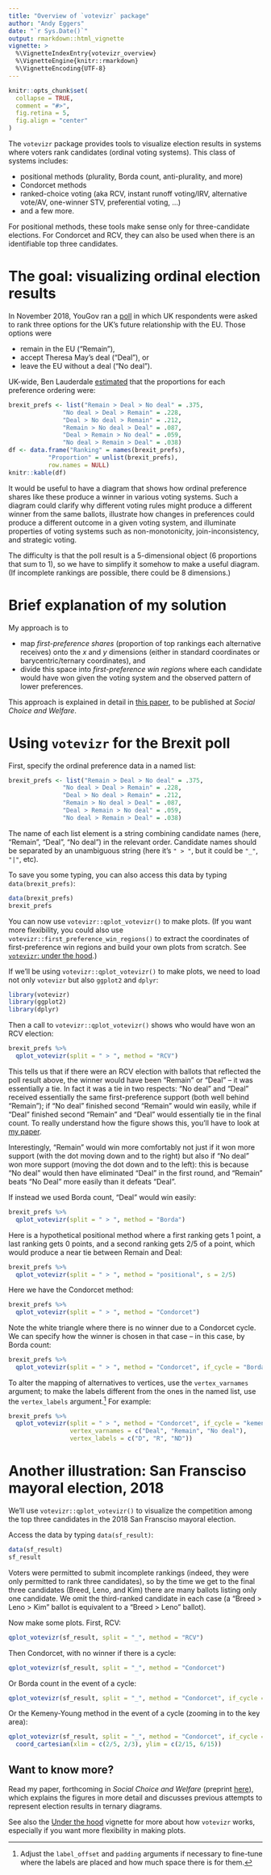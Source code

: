 ```yaml
---
title: "Overview of `votevizr` package"
author: "Andy Eggers"
date: "`r Sys.Date()`"
output: rmarkdown::html_vignette
vignette: >
  %\VignetteIndexEntry{votevizr_overview}
  %\VignetteEngine{knitr::rmarkdown}
  %\VignetteEncoding{UTF-8}
---
```


```r
knitr::opts_chunk$set(
  collapse = TRUE,
  comment = "#>",
  fig.retina = 5,
  fig.align = "center"
)
```

The `votevizr` package provides tools to visualize election results in systems where voters rank candidates (ordinal voting systems). This class of systems includes: 

- positional methods (plurality, Borda count, anti-plurality, and more)
- Condorcet methods
- ranked-choice voting (aka RCV, instant runoff voting/IRV, alternative vote/AV, one-winner STV, preferential voting, ...)
- and a few more.

For positional methods, these tools make sense only for three-candidate elections. For Condorcet and RCV, they can also be used when there is an identifiable top three candidates.   


# The goal: visualizing ordinal election results

In November 2018, YouGov ran a [poll](https://yougov.co.uk/topics/politics/articles-reports/2018/12/06/mays-brexit-deal-leads-just-two-constituencies-it-) in which UK respondents were asked to rank three options for the UK's future relationship with the EU. Those options were 

- remain in the EU ("Remain"), 
- accept Theresa May's deal ("Deal"), or 
- leave the EU without a deal ("No deal"). 

UK-wide, Ben Lauderdale [estimated](https://d25d2506sfb94s.cloudfront.net/cumulus_uploads/document/24pikzv1u7/Ben%20Lauderdale%20Brexit%20deal%20MRP%20report.pdf) that the proportions for each preference ordering were: 

```r
brexit_prefs <- list("Remain > Deal > No deal" = .375, 
               "No deal > Deal > Remain" = .228, 
               "Deal > No deal > Remain" = .212, 
               "Remain > No deal > Deal" = .087, 
               "Deal > Remain > No deal" = .059, 
               "No deal > Remain > Deal" = .038)
df <- data.frame("Ranking" = names(brexit_prefs), 
           "Proportion" = unlist(brexit_prefs),
           row.names = NULL) 
knitr::kable(df)
```

It would be useful to have a diagram that shows how ordinal preference shares like these produce a winner in various voting systems. Such a diagram could clarify why different voting rules might produce a different winner from the same ballots, illustrate how changes in preferences could produce a different outcome in a given voting system, and illuminate properties of voting systems such as non-monotonicity, join-inconsistency, and strategic voting.   

The difficulty is that the poll result is a 5-dimensional object (6 proportions that sum to 1), so we have to simplify it somehow to make a useful diagram. (If incomplete rankings are possible, there could be 8 dimensions.) 

# Brief explanation of my solution

My approach is to 

- map *first-preference shares* (proportion of top rankings each alternative receives) onto the $x$ and $y$ dimensions (either in standard coordinates or barycentric/ternary coordinates), and 
- divide this space into *first-preference win regions* where each candidate would have won given the voting system and the observed pattern of lower preferences. 

This approach is explained in detail in [this paper](http://andy.egge.rs/papers/diagramming_election_results_v7_for_RR2.pdf), to be published at *Social Choice and Welfare*. 


# Using `votevizr` for the Brexit poll

First, specify the ordinal preference data in a named list: 
```r
brexit_prefs <- list("Remain > Deal > No deal" = .375, 
               "No deal > Deal > Remain" = .228, 
               "Deal > No deal > Remain" = .212, 
               "Remain > No deal > Deal" = .087, 
               "Deal > Remain > No deal" = .059, 
               "No deal > Remain > Deal" = .038)
```

The name of each list element is a string combining candidate names (here, "Remain", "Deal", "No deal") in the relevant order. Candidate names should be separated by an unambiguous string (here it's `" > "`, but it could be `"_"`, `"|"`, etc). 

To save you some typing, you can also access this data by typing `data(brexit_prefs)`:
```r
data(brexit_prefs)
brexit_prefs
```
You can now use  `votevizr::qplot_votevizr()` to make plots. (If you want more flexibility, you could also use `votevizr::first_preference_win_regions()` to extract the coordinates of first-preference win regions and build your own plots from scratch. See [`votevizr`: under the hood](under_the_hood.html).)

If we'll be using `votevizr::qplot_votevizr()` to make plots, we need to load not only `votevizr` but also `ggplot2` and `dplyr`:
```r
library(votevizr)
library(ggplot2)
library(dplyr)
```

Then a call to `votevizr::qplot_votevizr()` shows who would have won an RCV election: 

```r
brexit_prefs %>% 
  qplot_votevizr(split = " > ", method = "RCV")
```
This tells us that if there were an RCV election with ballots that reflected the poll result above, the winner would have been "Remain" or "Deal" -- it was essentially a tie. In fact it was a tie in two respects: "No deal" and "Deal" received essentially the same first-preference support (both well behind "Remain"); if "No deal" finished second "Remain" would win easily, while if "Deal" finished second "Remain" and "Deal" would essentially tie in the final count. To really understand how the figure shows this, you'll have to look at [my paper](http://andy.egge.rs/papers/diagramming_election_results_v7_for_RR2.pdf).  

Interestingly, "Remain" would win more comfortably not just if it won more support (with the dot moving down and to the right) but also if "No deal" won more support (moving the dot down and to the left): this is because "No deal" would then have eliminated "Deal" in the first round, and "Remain" beats "No Deal" more easily than it defeats "Deal". 

If instead we used Borda count, "Deal" would win easily:  

```r
brexit_prefs %>% 
  qplot_votevizr(split = " > ", method = "Borda")
```

Here is a hypothetical positional method where a first ranking gets 1 point, a last ranking gets 0 points, and a second ranking gets 2/5 of a point, which would produce a near tie between Remain and Deal:  

```r
brexit_prefs %>% 
  qplot_votevizr(split = " > ", method = "positional", s = 2/5)
```

Here we have the Condorcet method:  

```r
brexit_prefs %>% 
  qplot_votevizr(split = " > ", method = "Condorcet")
```
Note the white triangle where there is no winner due to a Condorcet cycle.  We can specify how the winner is chosen in that case -- in this case, by Borda count:   

```r
brexit_prefs %>% 
  qplot_votevizr(split = " > ", method = "Condorcet", if_cycle = "Borda")
```

To alter the mapping of alternatives to vertices, use the `vertex_varnames` argument; to make the labels different from the ones in the named list, use the `vertex_labels` argument.[^padding] For example:

```r
brexit_prefs %>% 
  qplot_votevizr(split = " > ", method = "Condorcet", if_cycle = "kemeny", 
                 vertex_varnames = c("Deal", "Remain", "No deal"),
                 vertex_labels = c("D", "R", "ND"))
```

[^padding]: Adjust the `label_offset` and `padding` arguments if necessary to fine-tune where the labels are placed and how much space there is for them. 


# Another illustration: San Fransciso mayoral election, 2018 

We'll use `votevizr::qplot_votevizr()` to visualize the competition among the top three candidates in the 2018 San Fransciso mayoral election.  

Access the data by typing `data(sf_result)`:

```r
data(sf_result)
sf_result
```
Voters were permitted to submit incomplete rankings (indeed, they were only permitted to rank three candidates), so by the time we get to the final three candidates (Breed, Leno, and Kim) there are many ballots listing only one candidate. We omit the third-ranked candidate in each case (a "Breed > Leno > Kim" ballot is equivalent to a "Breed > Leno" ballot). 

Now make some plots. First, RCV:

```r
qplot_votevizr(sf_result, split = "_", method = "RCV")
```

Then Condorcet, with no winner if there is a cycle:

```r
qplot_votevizr(sf_result, split = "_", method = "Condorcet")
```

Or Borda count in the event of a cycle:

```r
qplot_votevizr(sf_result, split = "_", method = "Condorcet", if_cycle = "Borda")
```

Or the Kemeny-Young method in the event of a cycle (zooming in to the key area):

```r
qplot_votevizr(sf_result, split = "_", method = "Condorcet", if_cycle = "kemeny") + 
  coord_cartesian(xlim = c(2/5, 2/3), ylim = c(2/15, 6/15))
```



## Want to know more?

Read my paper, forthcoming in *Social Choice and Welfare* (preprint [here](http://andy.egge.rs/papers/diagramming_election_results_v7_for_RR2.pdf)), which explains the figures in more detail and discusses previous attempts to represent election results in ternary diagrams. 

See also the [Under the hood](under_the_hood.html) vignette for more about how `votevizr` works, especially if you want more flexibility in making plots. 
  